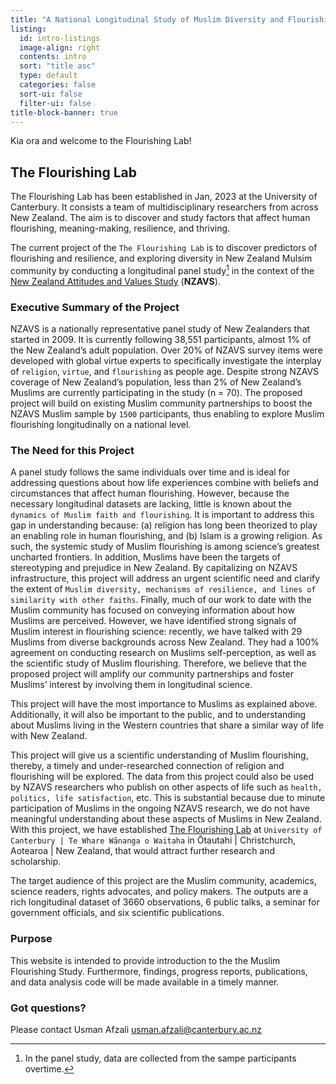 ```yaml
---
title: "A National Longitudinal Study of Muslim Diversity and Flourishing"
listing:
  id: intro-listings
  image-align: right
  contents: intro
  sort: "title asc"
  type: default
  categories: false
  sort-ui: false
  filter-ui: false
title-block-banner: true
---
```


Kia ora and welcome to the Flourishing Lab!

## The Flourishing Lab

The Flourishing Lab has been established in Jan, 2023 at the University of Canterbury. It consists a team of multidisciplinary researchers from across New Zealand. The aim is to discover and study factors that affect human flourishing, meaning-making, resilience, and thriving.

The current project of the `The Flourishing Lab` is to discover predictors of flourishing and resilience, and exploring diversity in New Zealand Mulsim community by conducting a longitudinal panel study^[In the panel study, data are collected from the sampe participants overtime.] in the context of the [New Zealand Attitudes and Values Study](https://www.psych.auckland.ac.nz/en/about/new-zealand-attitudes-and-values-study.html) (**NZAVS**).

### Executive Summary of the Project

NZAVS is a nationally representative panel study of New Zealanders that started in 2009. It is currently following 38,551 participants, almost 1% of the New Zealand's adult population. Over 20% of NZAVS survey items were developed with global virtue experts to specifically investigate the interplay of `religion`, `virtue`, and `flourishing` as people age. Despite strong NZAVS coverage of New Zealand's population, less than 2% of New Zealand's Muslims are currently participating in the study (n = 70). The proposed project will build on existing Muslim community partnerships to boost the NZAVS Muslim sample by `1500` participants, thus enabling to explore Muslim flourishing longitudinally on a national level. 



### The Need for this Project

A panel study follows the same individuals over time and is ideal for addressing questions about how life experiences combine with beliefs and circumstances that affect human flourishing. However, because the necessary longitudinal datasets are lacking, little is known about the `dynamics of Muslim faith and flourishing`. It is important to address this gap in understanding because: (a) religion has long been theorized to play an enabling role in human flourishing, and (b) Islam is a growing religion. As such, the systemic study of Muslim flourishing is among science's greatest uncharted frontiers. In addition, Muslims have been the targets of stereotyping and prejudice in New Zealand. By capitalizing on NZAVS infrastructure, this project will address an urgent scientific need and clarify the extent of `Muslim diversity, mechanisms of resilience, and lines of similarity with other faiths`. Finally, much of our work to date with the Muslim community has focused on conveying information about how Muslims are perceived. However, we have identified strong signals of Muslim interest in flourishing science: recently, we have talked with 29 Muslims from diverse backgrounds across New Zealand. They had a 100% agreement on conducting research on Muslims self-perception, as well as the scientific study of Muslim flourishing. Therefore, we believe that the proposed project will amplify our community partnerships and foster Muslims' interest by involving them in longitudinal science.

This project will have the most importance to Muslims as explained above. Additionally, it will also be important to the public, and to understanding about Muslims living in the Western countries that share a similar way of life with New Zealand.

This project will give us a scientific understanding of Muslim flourishing, thereby, a timely and under-researched connection of religion and flourishing will be explored. The data from this project could also be used by NZAVS researchers who publish on other aspects of life such as `health, politics, life satisfaction`, etc. This is substantial because due to minute participation of Muslims in the ongoing NZAVS research, we do not have meaningful understanding about these aspects of Muslims in New Zealand. With this project, we have established [The Flourishing Lab](https://usman-afzali.github.io/nzavs-flourishing/team.html) at `University of Canterbury | Te Whare Wānanga o Waitaha` in  Ōtautahi | Christchurch, Aotearoa | New Zealand, that would attract further research and scholarship.

The target audience of this project are the Muslim community, academics, science readers, rights advocates, and policy makers. The outputs are a rich longitudinal dataset of 3660 observations, 6 public talks, a seminar for government officials, and six scientific publications.

### Purpose

This website is intended to provide introduction to the the Muslim Flourishing Study. Furthermore, findings, progress reports, publications, and data analysis code will be made available in a timely manner.

### Got questions?

Please contact Usman Afzali [usman.afzali@canterbury.ac.nz](mailto:usman.afzali@canterbury.ac.nz)


